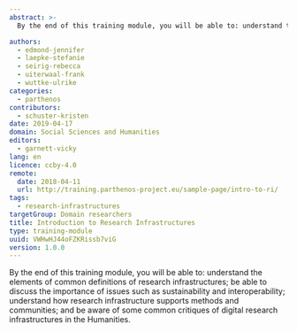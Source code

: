 ```yaml
---
abstract: >-
  By the end of this training module, you will be able to: understand the elements of common definitions of research infrastructures; be able to discuss the importance of issues such as sustainability and interoperability; understand how research infrastructure supports methods and communities; and be aware of some common critiques of digital research infrastructures in the Humanities.

authors:
  - edmond-jennifer
  - laepke-stefanie
  - seirig-rebecca
  - uiterwaal-frank
  - wuttke-ulrike
categories:
  - parthenos
contributors:
  - schuster-kristen
date: 2019-04-17
domain: Social Sciences and Humanities
editors:
  - garnett-vicky
lang: en
licence: ccby-4.0
remote:
  date: 2018-04-11
  url: http://training.parthenos-project.eu/sample-page/intro-to-ri/
tags:
  - research-infrastructures
targetGroup: Domain researchers
title: Introduction to Research Infrastructures
type: training-module
uuid: VWHwHJ44oFZKRissb7viG
version: 1.0.0
---
```


By the end of this training module, you will be able to: understand the elements of common definitions of research infrastructures; be able to discuss the importance of issues such as sustainability and interoperability; understand how research infrastructure supports methods and communities; and be aware of some common critiques of digital research infrastructures in the Humanities.

<CTA
  title="Interested in learning more?"
  subtitle="Check out Introduction to Research Infrastructures on PARTHENOS"
  url="http://training.parthenos-project.eu/sample-page/intro-to-ri/"
/>

